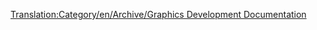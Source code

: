 [[Translation:Category/en/Archive/Graphics Development Documentation]]



<!--[[Category:Development]]--> 